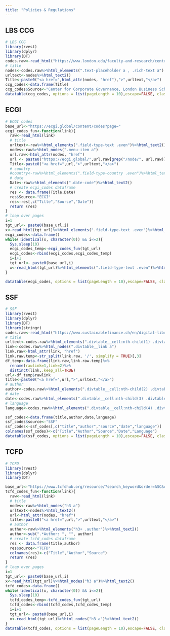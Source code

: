 ```yaml
---
title: "Policies & Regulations"
---
```


::: panel-tabset
## LBS CCG

```r
# LBS CCG
library(rvest)
library(dplyr)
library(DT)
codes.raw<-read_html("https://www.london.edu/faculty-and-research/centre-for-corporate-governance/governance-and-policies")
# title
nodes<-codes.raw%>%html_elements(".text-placeholder a , .rich-text a")
urltext<-nodes%>%html_text2()
Title<-paste0("<a href=",html_attr(nodes, "href"),">",urltext,"</a>")
ccg_codes<-data.frame(Title)
ccg_codes$Source<-"Center for Corporate Governance, London Business School"
datatable(ccg_codes, options = list(pageLength = 10),escape=FALSE, class = 'cell-border stripe')
```

## ECGI

```r
# ECGI codes
base_url<-"https://ecgi.global/content/codes?page="
ecgi_codes_fun<-function(link){
  raw<-read_html(link)
  # title
  urltext<-raw%>%html_elements(".field-type-text .even")%>%html_text2()
  nodes<-raw%>%html_nodes(".menu-item a")
  url.raw<-html_attr(nodes, "href")
  url <- paste0("https://ecgi.global/",url.raw[grep("/node/", url.raw)])
  Title<-paste0("<a href=",url,">",urltext,"</a>")
  # country
  #country<-raw%>%html_elements(".field-type-country .even")%>%html_text2()
  # date
  Date<-raw%>%html_elements(".date-code")%>%html_text2()
  # create ecgi_codes dataframe
  res <- data.frame(Title,Date)
  res$Source<-"ECGI"
  res<-res[,c("Title","Source","Date")]
  return (res)
}
# loop over pages
i=1
tgt_url<- paste0(base_url,i)
x<-read_html(tgt_url)%>%html_elements(".field-type-text .even")%>%html_text2()
ecgi_codes<-data.frame()
while(!identical(x, character(0)) && i<=2){
  Sys.sleep(10)
  ecgi_codes_temp<-ecgi_codes_fun(tgt_url)
  ecgi_codes<-rbind(ecgi_codes,ecgi_codes_temp)
  i=i+1
  tgt_url<- paste0(base_url,i)
  x<-read_html(tgt_url)%>%html_elements(".field-type-text .even")%>%html_text2()
}
```

```r
datatable(ecgi_codes, options = list(pageLength = 10),escape=FALSE, class = 'cell-border stripe')
```

## SSF

```r
# SSF
library(rvest)
library(dplyr)
library(DT)
library(stringr)
codes.raw<-read_html("https://www.sustainablefinance.ch/en/digital-library-_content---1--3113.html?replibType=5&replibYearFrom=0&replibYearTo=9999&searchTerm=&btnSubmit=Filter")
# title
urltext<-codes.raw%>%html_elements(".divtable__cell:nth-child(1) .divtable__cellcontent")%>%html_text2()
link<-codes.raw%>%html_nodes(".divtable__link a")
link.raw<-html_attr(link, "href")
link.raw.temp<-str_split(link.raw, '/', simplify = TRUE)[,3]
df_temp<-data.frame(link.raw,link.raw.temp)%>%
  rename(rawlink=1,link=2)%>%
  distinct(link,.keep_all=TRUE)
url<-df_temp$rawlink
title<-paste0("<a href=",url,">",urltext,"</a>")
# author
author<-codes.raw%>%html_elements(".divtable__cell:nth-child(2) .divtable__cellcontent")%>%html_text2()
# date
date<-codes.raw%>%html_elements(".divtable__cell:nth-child(3) .divtable__cellcontent")%>%html_text2()
# language
language<-codes.raw%>%html_elements(".divtable__cell:nth-child(4) .divtable__cellcontent")%>%html_text2()

ssf_codes<-data.frame(title,author,date,language)
ssf_codes$source<-"SSF"
ssf_codes<-ssf_codes[,c("title","author","source","date","language")]
colnames(ssf_codes)<-c("Title","Author","Source","Date","Language")
datatable(ssf_codes, options = list(pageLength = 10),escape=FALSE, class = 'cell-border stripe')
```

## TCFD

```r
# TCFD
library(rvest)
library(dplyr)
library(DT)

base_url<-"https://www.tcfdhub.org/resource/?search_keyword&order=ASC&orderby=relevance&resource_type%5B0%5D=legislation-regulation&paged="
tcfd_codes_fun<-function(link){
  raw<-read_html(link)
  # title
  nodes<-raw%>%html_nodes("h3 a")
  urltext<-nodes%>%html_text2()
  url<-html_attr(nodes, "href")
  title<-paste0("<a href=",url,">",urltext,"</a>")
  # author
  author<-raw%>%html_elements("h3+ .author")%>%html_text2()
  author<-sub(".*Author: ", "", author) 
  # create tcfd_codes dataframe
  res <- data.frame(title,author)
  res$source<-"TCFD"
  colnames(res)<-c("Title","Author","Source")
  return (res)
}
# loop over pages
i=1
tgt_url<- paste0(base_url,i)
x<-read_html(tgt_url)%>%html_nodes("h3 a")%>%html_text2()
tcfd_codes<-data.frame()
while(!identical(x, character(0)) && i<=2){
  Sys.sleep(10)
  tcfd_codes_temp<-tcfd_codes_fun(tgt_url)
  tcfd_codes<-rbind(tcfd_codes,tcfd_codes_temp)
  i=i+1
  tgt_url<- paste0(base_url,i)
  x<-read_html(tgt_url)%>%html_nodes("h3 a")%>%html_text2()
}
datatable(tcfd_codes, options = list(pageLength = 10),escape=FALSE, class = 'cell-border stripe')
```
:::
